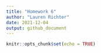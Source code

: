 ```yaml
---
title: "Homework 6"
author: "Lauren Richter"
date: 2021-12-04
output: github_document
---
```


```r
knitr::opts_chunk$set(echo = TRUE)
```